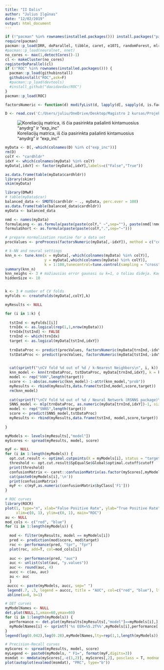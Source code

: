 ```yaml
---
title: "II Dalis"
author: "Julius Ilgūnas"
date: "12/02/2019"
output: html_document
---
```

```r
if (!"pacman" %in% rownames(installed.packages())) install.packages("pacman")
require(pacman)
pacman::p_load(DRR, doParallel, tibble, caret, e1071, randomForest, mlr, tuneRanger, glmnetUtils, MASS, FNN, RSNNS, tidyr, precrec, PresenceAbsence, OptimalCutpoints)
#pacman::p_load(neuralnet, nnet)
no_cores <- max(1,detectCores()-1)
cl <- makeCluster(no_cores)
registerDoParallel(cl)
if (!"ROC" %in% rownames(installed.packages())) {
  pacman::p_load(githubinstall)
  githubinstall("ROC",ask=F)
  #pacman::p_load(devtools)
  #install_github("davidavdav/ROC")
}
pacman::p_load(ROC)
```

```r
factorsNumeric <- function(d) modifyList(d, lapply(d[, sapply(d, is.factor)], as.numeric))

D <- read.csv('C:/Users/juliu/OneDrive/Desktop/Magistro 2 kursas/Projektas/DVDA_vidiniu_duomenu_2_dalis_IND/Greene_cardholder.csv',header=T)

```

![Koreliacijų matrica, iš čia pasirinkta pašalinti kintamuosius "anydrg" ir "exp_inc"](C:/Users/juliu/OneDrive/Desktop/Magistro 2 kursas/Projektas/Capture.PNG)

```r
myData <- D[,-which(colnames(D) %in% c("exp_inc"))]
rm(D)
colY <- "cardhldr"
idxY <- which(colnames(myData) %in% colY)
myData[,idxY] <- factor(myData[,idxY],labels=c("False","True"))
```


```r
as.data.frame(table(myData$cardhldr))
library(skimr)
skim(myData)
```

```r
library(DMwR)
# table(myData$car)
balanced_data <- SMOTE(cardhldr ~ ., myData, perc.over = 100)
as.data.frame(table(balanced_data$cardhldr))
myData <- balanced_data
```

```r
nmd <- names(myData)
formulaLong <- as.formula(paste(paste(colY," ~",sep=""), paste(nmd[!nmd %in% colY], collapse = " + ")))
formulaShort <- as.formula(paste(paste(colY,".",sep="~")))  

# prepare normalization routine for a data set
procValues <- preProcess(factorsNumeric(myData[,-idxY]), method = c("center", "scale"))

# k-NN and neural settings
knn_n <- tune.knn(x = myData[,-which(colnames(myData) %in% colY)],
                  y = myData[,which(colnames(myData) %in% colY)],
                  k = 1:100,tunecontrol=tune.control(sampling = "cross"), cross=3 )
summary(knn_n)
knn_neighs <- 3 # mažiausias error gaunasi su k=1, o toliau dideja. Kad išvengt persimokymo                      pasirinksime skaičių 3
hiddenSize <- 10


k <- 3 # number of CV folds
myFolds <- createFolds(myData[,colY],k)
```

```r
myResults <- NULL

for (i in 1:k) {
  
  tstInd <- myFolds[[i]] 
  trnIdx <- as.logical(rep(1,1,nrow(myData)))
  trnIdx[tstInd] <- FALSE 
  trnInd <- which(trnIdx) 
  target <- as.logical(myData[tstInd,idxY]) 
  
  trnDataProc <- predict(procValues, factorsNumeric(myData[trnInd,-idxY]))
  tstDataProc <- predict(procValues, factorsNumeric(myData[tstInd,-idxY]))
  

  cat(sprintf("\nCV fold %d out of %d / k-Nearest Neighbors\n", i, k))
  knn_model <- knn(trnDataProc, tstDataProc, myData[trnInd,idxY], k = knn_neighs, prob = TRUE, algorithm = "kd_tree")
  model <- rep("kNN",length(target))
  score <- 1-abs(as.numeric(knn_model)-1-attr(knn_model,"prob"))
  myResults <- rbind(myResults,data.frame(tstInd,model,score,target))
  rm(knn_model)
  
  cat(sprintf("\nCV fold %d out of %d / Neural Network (RSNNS package)\n", i, k))
  SNNS_model <- mlp(trnDataProc, as.numeric(myData[trnInd,idxY])-1, size = hiddenSize, linOut = FALSE, maxit = 1000, shufflePatterns = FALSE,  learnFunc = "Rprop")
  model <- rep("SNNS",length(target))
  score <- predict(SNNS_model,tstDataProc)
  myResults <- rbind(myResults,data.frame(tstInd, model,score,target))
  
}

myModels <- levels(myResults[,"model"])
myScores <- spread(myResults, model, score)
```

```r
myF <- NULL
for (i in 1:length(myModels)) {
  opt.cut.result <- optimal.cutpoints(X = myModels[i], status = "target", tag.healthy = 0, methods = "SpEqualSe", data = myScores, trace = F)
  threshold <- opt.cut.result$SpEqualSe$Global$optimal.cutoff$cutoff
  print(threshold)
  confusionMatrix <- caret::confusionMatrix(as.factor(myScores[,myModels[i]]>=threshold),as.factor(myScores$target),positive="TRUE",mode="everything")
  cat(paste0(myModels[i],'\n'))
  print(confusionMatrix)
  myF <- c(myF,as.numeric(confusionMatrix$byClass['F1']))
}
```



```r
# ROC curves
library(ROCR)
plot(1, type="n", xlab="False Positive Rate", ylab="True Positive Rate",
     xlim=c(0, 1), ylim=c(0, 1), main="ROC")
au <- NULL
mod_cols <- c("red", "blue")
for (i in 1:length(myModels)) {
  
  mod <- filter(myResults, model == myModels[i])
  pred <- prediction(mod$score, mod$target)
  roc <- performance(pred, "tpr", "fpr")
  plot(roc, add=T, col=mod_cols[i])
  
  auc <- performance(pred, "auc")
  auc <- unlist(slot(auc, "y.values"))
  auc <- round(auc, 4)
  aucc <- c(au, auc)
  au <- auc
  }
 auccc <- paste(myModels, aucc, sep=" ")
 legend(.7, .3, legend = auccc, title = "AUC", col=c("red", "blue"), lty=1, cex=0.8)
 abline(a=0, b=1)
```

```r
# DET curves
myModelNames <- NULL
det.plot(NULL,1,xmax=60,ymax=60)
for (i in 1:length(myModels)) {
  performance <- det.plot(myResults[myResults[,"model"]==myModels[i],],nr=i+1)
  myModelNames[i] <- sprintf('%s EER=%5.2f%%',myModels[i],performance['eer'])
}
legend(log(0.042),log(0.28),myModelNames,lty=rep(1,1,length(myModels)),col=2:(length(myModels)+1),cex=0.8)

```
```r
# Precision-Recall curves
myScores <- spread(myResults, model, score)
myLegend <- paste0(myModels, " F1=", format(myF,digits=3))
msmdat <- mmdata(myScores[,-c(1,2)], myScores[,2], posclass = T, modnames = myLegend)
plot(autoplot(evalmod(msmdat), "PRC", type="b"))
```

